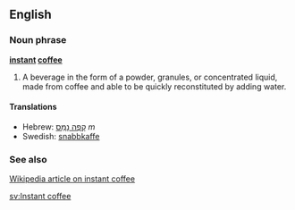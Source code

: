 ==English==
===Noun phrase===
'''[[instant]] [[coffee]]'''

# A beverage in the form of a powder, granules, or concentrated liquid, made from coffee and able to be quickly reconstituted by adding water.

====Translations====
*Hebrew: [[קפה נמס|קָפֶה נָמֵס]] ''m''
*Swedish: [[snabbkaffe]]

===See also===
[[w:Instant coffee|Wikipedia article on instant coffee]]

[[sv:Instant coffee]]